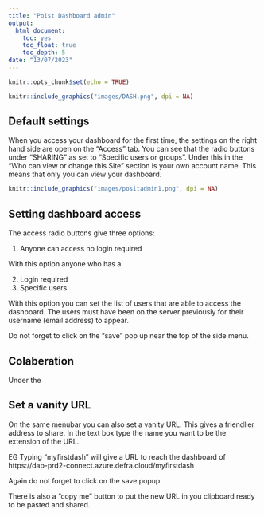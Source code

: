 ```yaml
---
title: "Poist Dashboard admin"
output:
  html_document:
    toc: yes
    toc_float: true
    toc_depth: 5
date: "13/07/2023"
---
```


```r
knitr::opts_chunk$set(echo = TRUE)
```

```r
knitr::include_graphics("images/DASH.png", dpi = NA)
```

## Default settings

When you access your dashboard for the first time, the settings on the right hand side are open on the "Access" tab.
You can see that the radio buttons under "SHARING" as set to "Specific users or groups".
Under this in the "Who can view or change this Site" section is your own account name.
This means that only you can view your dashboard.


```r
knitr::include_graphics("images/positadmin1.png", dpi = NA)
```


## Setting dashboard access

The access radio buttons give three options:  
  
1. Anyone can access no login required  

With this option anyone who has a

2. Login required  
3. Specific users  
  
With this option you can set the list of users that are able to access the dashboard.
The users must have been on the server previously for their username (email address) to appear.

Do not forget to click on the "save" pop up near the top of the side menu.

## Colaberation

Under the 

## Set a vanity URL

On the same menubar you can also set a vanity URL. This gives a friendlier address to share.
In the text box type the name you want to be the extension of the URL.

EG Typing "myfirstdash" will give a URL to reach the dashboard of
https://dap-prd2-connect.azure.defra.cloud/myfirstdash

Again do not forget to click on the save popup.

There is also a "copy me" button to put the new URL in you clipboard ready to be pasted and shared.